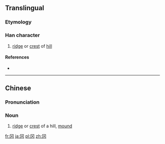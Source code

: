 {{also|岡}}
==Translingual==

===Etymology===
{{Han simp|岡}}

===Han character===
{{Han char|rn=13|rad=冂|as=02|sn=4|four=7722<sub>0</sub>|canj=月大 (BK)|ids=⿴[[冂]][[㐅]]}}

# [[ridge]] or [[crest]] of [[hill]]

====References====
* {{Han ref|kx=0128.351|hdz=10097.030|uh=5188|ud=20872}}

----

==Chinese==
{{zh-hanzi-box|冈|[[岡]]}}

===Pronunciation===
{{zh-pron
|m=gāng
|c=gong1
|mc=y
|oc=y
|ma=|ma2=
|cat=n
}}

===Noun===
{{zh-noun|s}}

# [[ridge]] or [[crest]] of a hill, [[mound]]

[[fr:冈]]
[[ja:冈]]
[[pl:冈]]
[[zh:冈]]